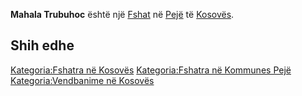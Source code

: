 {{Fshat në Kosovës
 | Emri                = Mahala Trubuhoc
| srp_N_name = Mahala Trubuhoc
| srp_N_FULL_NAME_RO = Mahala Trubuhoc
| srp_N_FULL_NAME_ND_RO = Mahala Trubuhoc
| srp_N_SORT_NAME_RG = MAHALATRUBUHOC
| srp_N_FULL_NAME_RG = Mahala Trubuhoc
| srp_N_FULL_NAME_ND_RG = Mahala Trubuhoc

 | Emri (Rasa dhanore) = 
 | Figura              = 
 | Shteti              = Kosovo
 | Komuna              = Pejë
 | Kodi postar         = 
 | Sipërfaqja          = 

 | Popullsia           = 

 | Regj. i popullsisë  = 
 | Dend. e popullsisë  = 
 | Faqja zyrtare       = 
 <!--- Koordinatat ----> 
 | Gjerësia            = 42.679722
 | Gjatësia            = 20.441111
 | Lartësia            = 
}}
'''Mahala Trubuhoc''' është një [[Fshat]] në [[Pejë]] të [[Kosovës]].

<!-- == Gjeografia == -->
<!-- == Historia == -->
<!-- == Demografia == -->
== Shih edhe ==
{{Komuna Pejë}}
{{Kosovo-Administrata-Cung}}

[[Kategoria:Fshatra në Kosovës]]
[[Kategoria:Fshatra në Kommunes Pejë]]
[[Kategoria:Vendbanime në Kosovës]]